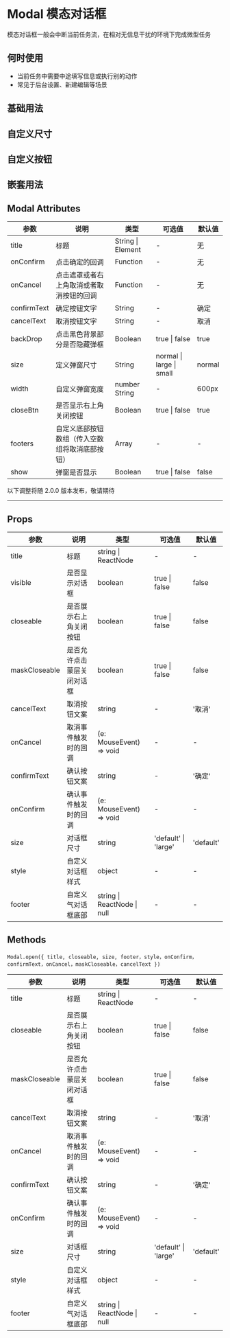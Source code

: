 # Modal 模态对话框

模态对话框一般会中断当前任务流，在相对无信息干扰的环境下完成微型任务

## 何时使用

- 当前任务中需要中途填写信息或执行别的动作
- 常见于后台设置、新建编辑等场景

## 基础用法


<DemoBase />

## 自定义尺寸


<DemoSize />

## 自定义按钮


<DemoBtn />

## 嵌套用法


<DemoNest />

## Modal Attributes

| 参数        | 说明                                           | 类型                | 可选值                   | 默认值 |
| ----------- | ---------------------------------------------- | ------------------- | ------------------------ | ------ |
| title       | 标题                                           | String \| Element   | -                        | 无     |
| onConfirm   | 点击确定的回调                                 | Function            | -                        | 无     |
| onCancel    | 点击遮罩或者右上角取消或者取消按钮的回调       | Function            | -                        | 无     |
| confirmText | 确定按钮文字                                   | String              | -                        | 确定   |
| cancelText  | 取消按钮文字                                   | String              | -                        | 取消   |
| backDrop    | 点击黑色背景部分是否隐藏弹框                   | Boolean             | true \| false            | true   |
| size        | 定义弹窗尺寸                                   | String              | normal \| large \| small | normal |
| width       | 自定义弹窗宽度                                 | number <br/> String | -                        | 600px  |
| closeBtn    | 是否显示右上角关闭按钮                         | Boolean             | true \| false            | true   |
| footers     | 自定义底部按钮数组（传入空数组将取消底部按钮） | Array               | -                        | -      |
| show        | 弹窗是否显示                                   | Boolean             | true \| false            | false  |

<div style={{ position: 'relative' }}>
  <span
    style={{
      position: 'absolute',
      background: '#fff',
      left: '50%',
      transform: ' translate(-50%,-50%)',
      fontSize: '18px',
      padding: 5,
      color: '#f63'
    }}
  >
    以下调整将随 2.0.0 版本发布，敬请期待
  </span>
  <hr style={{ marginTop: 50, marginBottom: 20, border: '0.5px dashed #c8c8c8' }} />
</div>

## Props

| 参数          | 说明                       | 类型                        | 可选值               | 默认值    |
| ------------- | -------------------------- | --------------------------- | -------------------- | --------- |
| title         | 标题                       | string \| ReactNode         | -                    | -         |
| visible       | 是否显示对话框             | boolean                     | true \| false        | false     |
| closeable     | 是否展示右上角关闭按钮     | boolean                     | true \| false        | false     |
| maskCloseable | 是否允许点击蒙层关闭对话框 | boolean                     | true \| false        | false     |
| cancelText    | 取消按钮文案               | string                      | -                    | '取消'    |
| onCancel      | 取消事件触发时的回调       | (e: MouseEvent) => void     | -                    | -         |
| confirmText   | 确认按钮文案               | string                      | -                    | '确定'    |
| onConfirm     | 确认事件触发时的回调       | (e: MouseEvent) => void     | -                    | -         |
| size          | 对话框尺寸                 | string                      | 'default' \| 'large' | 'default' |
| style         | 自定义对话框样式           | object                      | -                    | -         |
| footer        | 自定义气对话框底部         | string \| ReactNode \| null | -                    | -         |

## Methods

`Modal.open({ title, closeable, size, footer，style，onConfirm，confirmText，onCancel，maskCloseable，cancelText })`

| 参数          | 说明                       | 类型                        | 可选值               | 默认值    |
| ------------- | -------------------------- | --------------------------- | -------------------- | --------- |
| title         | 标题                       | string \| ReactNode         | -                    | -         |
| closeable     | 是否展示右上角关闭按钮     | boolean                     | true \| false        | false     |
| maskCloseable | 是否允许点击蒙层关闭对话框 | boolean                     | true \| false        | false     |
| cancelText    | 取消按钮文案               | string                      | -                    | '取消'    |
| onCancel      | 取消事件触发时的回调       | (e: MouseEvent) => void     | -                    | -         |
| confirmText   | 确认按钮文案               | string                      | -                    | '确定'    |
| onConfirm     | 确认事件触发时的回调       | (e: MouseEvent) => void     | -                    | -         |
| size          | 对话框尺寸                 | string                      | 'default' \| 'large' | 'default' |
| style         | 自定义对话框样式           | object                      | -                    | -         |
| footer        | 自定义气对话框底部         | string \| ReactNode \| null | -                    | -         |
